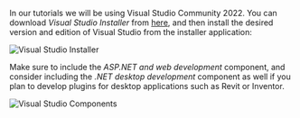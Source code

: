 In our tutorials we will be using Visual Studio Community 2022. You can download _Visual Studio Installer_
from [here](https://visualstudio.microsoft.com/vs/community/), and then install the desired version and edition
of Visual Studio from the installer application:

![Visual Studio Installer](vs-installer.png)

Make sure to include the _ASP.NET and web development_ component, and consider including
the _.NET desktop development_ component as well if you plan to develop plugins for desktop applications
such as Revit or Inventor.

![Visual Studio Components](vs-components.png)
